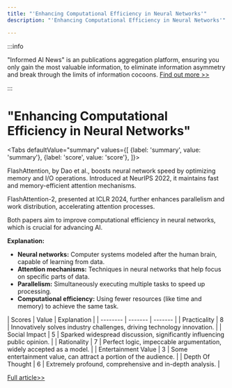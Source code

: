 ```yaml
---
title: "'Enhancing Computational Efficiency in Neural Networks'"
description: "'Enhancing Computational Efficiency in Neural Networks'"

---
```



:::info

"Informed AI News" is an publications aggregation platform, ensuring you only gain the most valuable information, to eliminate information asymmetry and break through the limits of information cocoons.  [Find out more >>](/)

:::

# "Enhancing Computational Efficiency in Neural Networks"


<Tabs
	defaultValue="summary"
	values={[
	{label: 'summary', value: 'summary'},
	{label: 'score', value: 'score'},
]}>
<TabItem value="summary">


FlashAttention, by Dao et al., boosts neural network speed by optimizing memory and I/O operations. Introduced at NeurIPS 2022, it maintains fast and memory-efficient attention mechanisms.

FlashAttention-2, presented at ICLR 2024, further enhances parallelism and work distribution, accelerating attention processes.

Both papers aim to improve computational efficiency in neural networks, which is crucial for advancing AI.

**Explanation:**
- **Neural networks:** Computer systems modeled after the human brain, capable of learning from data.
- **Attention mechanisms:** Techniques in neural networks that help focus on specific parts of data.
- **Parallelism:** Simultaneously executing multiple tasks to speed up processing.
- **Computational efficiency:** Using fewer resources (like time and memory) to achieve the same task.
</TabItem>
<TabItem value="score">
	| Scores     | Value   | Explanation |
	| -------- | ------- | ------- |
	| Practicality  | 8    | Innovatively solves industry challenges, driving technology innovation.    |
	| Social Impact | 5     | Sparked widespread discussion, significantly influencing public opinion.    |
	| Rationality    | 7    | Perfect logic, impeccable argumentation, widely accepted as a model.    |
	| Entertainment Value    | 3    | Some entertainment value, can attract a portion of the audience.    |
	| Depth Of Thought    | 6    | Extremely profound, comprehensive and in-depth analysis.    |
</TabItem>
</Tabs>

[Full article>>](https://github.com/Dao-AILab/flash-attention)
